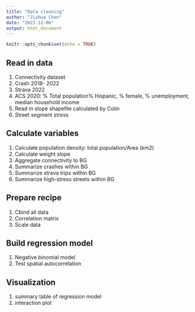 ```yaml
---
title: "Data cleaning"
author: "Jiahua Chen"
date: "2023-12-06"
output: html_document
---
```


```r
knitr::opts_chunk$set(echo = TRUE)
```

## Read in data

1.  Connectivity dataset
2.  Crash 2018- 2022
3.  Strava 2022
4.  ACS 2020: % Total population% Hispanic, % female, % unemployment, median household income
5.  Read in slope shapefile calculated by Colin
6.  Street segment stress

## Calculate variables

1.  Calculate population density: total population/Area (km2)
2.  Calculate weight slope
3.  Aggregate connectivity to BG
4.  Summarize crashes within BG
5.  Summarize strava trips within BG
6.  Summarize high-stress streets within BG

## Prepare recipe

1.  Cbind all data
2.  Correlation matrix
3.  Scale data

## Build regression model

1.  Negative binomial model
2.  Test spatial autocorrelation

## Visualization

1.  summary table of regression model
2.  interaction plot
